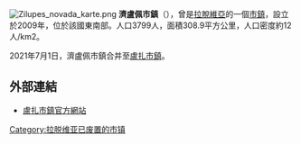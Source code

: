 [[File:Zilupes_novada_karte.png|right]]
'''濟盧佩市鎮'''（{{lang-lv|Zilupes novads}}），曾是[[拉脫維亞|拉脫維亞]]的一個[[拉脫維亞行政區劃|市鎮]]，設立於2009年，位於該國東南部。人口3799人，面積308.9平方公里，人口密度約12人/km2。

2021年7月1日，濟盧佩市鎮合并至[[盧扎市鎮|盧扎市鎮]]。

==外部連結==
* [https://ludzasnovads.lv/ 盧扎市鎮官方網站] {{Wayback|url=https://ludzasnovads.lv/ |date=20210729131812 }} {{lv}} {{ru}} {{en}}

{{Latvia-geo-stub}}
[[Category:拉脱维亚已废置的市镇|Category:拉脱维亚已废置的市镇]]